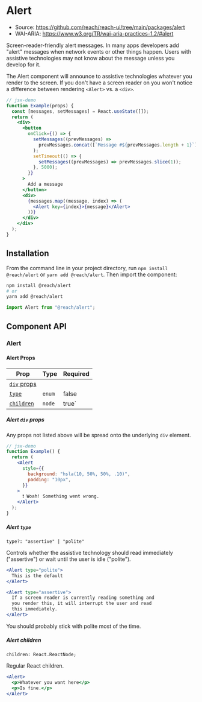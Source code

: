 
<SEO
  title="Alert"
  description="Accessible component to create alert messages for React"
/>

# Alert

- Source: https://github.com/reach/reach-ui/tree/main/packages/alert
- WAI-ARIA: https://www.w3.org/TR/wai-aria-practices-1.2/#alert

Screen-reader-friendly alert messages. In many apps developers add "alert" messages when network events or other things happen. Users with assistive technologies may not know about the message unless you develop for it.

The Alert component will announce to assistive technologies whatever you render to the screen. If you don't have a screen reader on you won't notice a difference between rendering `<Alert>` vs. a `<div>`.

```jsx
// jsx-demo
function Example(props) {
  const [messages, setMessages] = React.useState([]);
  return (
    <div>
      <button
        onClick={() => {
          setMessages((prevMessages) =>
            prevMessages.concat([`Message #${prevMessages.length + 1}`])
          );
          setTimeout(() => {
            setMessages((prevMessages) => prevMessages.slice(1));
          }, 5000);
        }}
      >
        Add a message
      </button>
      <div>
        {messages.map((message, index) => (
          <Alert key={index}>{message}</Alert>
        ))}
      </div>
    </div>
  );
}
```

## Installation

From the command line in your project directory, run `npm install @reach/alert` or `yarn add @reach/alert`. Then import the component:

```bash
npm install @reach/alert
# or
yarn add @reach/alert
```

```js
import Alert from "@reach/alert";
```

## Component API

### Alert

#### Alert Props

| Prop                            | Type   | Required |
| ------------------------------- | ------ | -------- |
| [`div` props](#alert-div-props) |        |          |
| [`type`](#alert-type)           | `enum` | false    |
| [`children`](#alert-children)   | `node` | true`    |

##### Alert `div` props

Any props not listed above will be spread onto the underlying `div` element.

```jsx
// jsx-demo
function Example() {
  return (
    <Alert
      style={{
        background: "hsla(10, 50%, 50%, .10)",
        padding: "10px",
      }}
    >
      ❗️ Woah! Something went wrong.
    </Alert>
  );
}
```

##### Alert `type`

`type?: "assertive" | "polite"`

Controls whether the assistive technology should read immediately ("assertive") or wait until the user is idle ("polite").

```jsx
<Alert type="polite">
  This is the default
</Alert>

<Alert type="assertive">
  If a screen reader is currently reading something and
  you render this, it will interrupt the user and read
  this immediately.
</Alert>
```

You should probably stick with polite most of the time.

##### Alert children

`children: React.ReactNode;`

Regular React children.

```jsx
<Alert>
  <p>Whatever you want here</p>
  <p>Is fine.</p>
</Alert>
```
